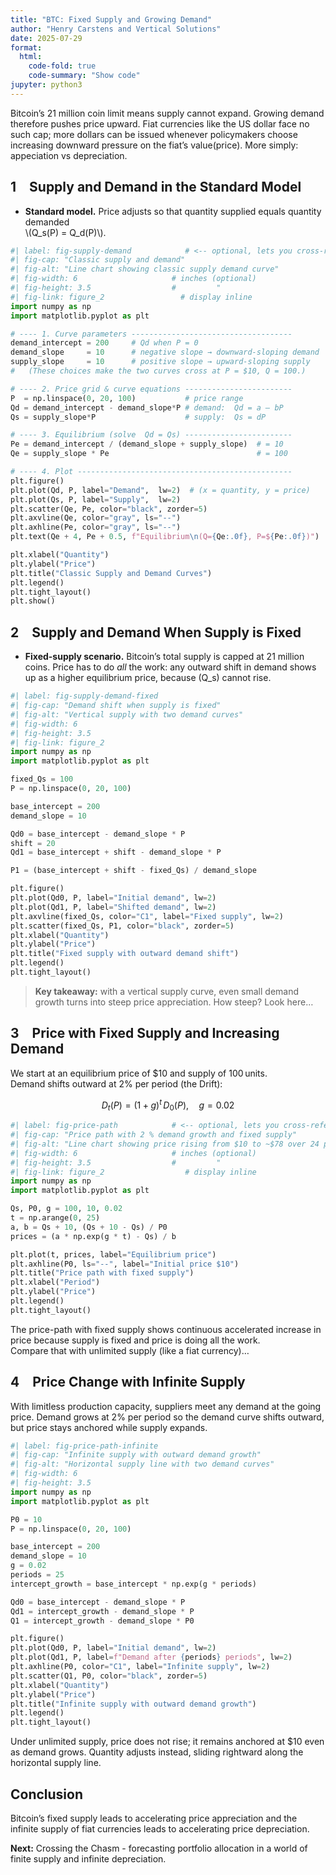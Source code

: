 ```yaml
---
title: "BTC: Fixed Supply and Growing Demand"
author: "Henry Carstens and Vertical Solutions"
date: 2025-07-29
format:
  html:
    code-fold: true
    code-summary: "Show code"
jupyter: python3
---
```

Bitcoin's 21 million coin limit means supply cannot expand.
Growing demand therefore pushes price upward. Fiat currencies like the US dollar 
face no such cap; more dollars can be issued whenever policymakers choose increasing 
downward pressure on the fiat's value(price). More simply: appeciation vs depreciation.

## 1 Supply and Demand in the Standard Model

* **Standard model.** Price adjusts so that quantity supplied equals quantity demanded  
  \\(Q_s(P) = Q_d(P)\\).

```python
#| label: fig-supply-demand            # <‑‑ optional, lets you cross‑reference
#| fig-cap: "Classic supply and demand"
#| fig-alt: "Line chart showing classic supply demand curve"
#| fig-width: 6                     # inches (optional)
#| fig-height: 3.5                  #         "
#| fig-link: figure_2                 # display inline
import numpy as np
import matplotlib.pyplot as plt

# ---- 1. Curve parameters ------------------------------------
demand_intercept = 200     # Qd when P = 0
demand_slope     = 10      # negative slope → downward‑sloping demand
supply_slope     = 10      # positive slope → upward‑sloping supply
#   (These choices make the two curves cross at P = $10, Q = 100.)

# ---- 2. Price grid & curve equations ------------------------
P  = np.linspace(0, 20, 100)           # price range
Qd = demand_intercept - demand_slope*P # demand:  Qd = a – bP
Qs = supply_slope*P                    # supply:  Qs = dP

# ---- 3. Equilibrium (solve  Qd = Qs) ------------------------
Pe = demand_intercept / (demand_slope + supply_slope)  # = 10
Qe = supply_slope * Pe                                 # = 100

# ---- 4. Plot ------------------------------------------------
plt.figure()
plt.plot(Qd, P, label="Demand",  lw=2)  # (x = quantity, y = price)
plt.plot(Qs, P, label="Supply",  lw=2)
plt.scatter(Qe, Pe, color="black", zorder=5)
plt.axvline(Qe, color="gray", ls="--")
plt.axhline(Pe, color="gray", ls="--")
plt.text(Qe + 4, Pe + 0.5, f"Equilibrium\n(Q={Qe:.0f}, P=${Pe:.0f})")

plt.xlabel("Quantity")
plt.ylabel("Price")
plt.title("Classic Supply and Demand Curves")
plt.legend()
plt.tight_layout()
plt.show()
```

## 2 Supply and Demand When Supply is Fixed

* **Fixed-supply scenario.** Bitcoin's total supply is capped at 21 million coins.
  Price has to do *all* the work: any outward shift in demand shows up as a higher equilibrium price,
  because \(Q_s\) cannot rise. 

```python
#| label: fig-supply-demand-fixed
#| fig-cap: "Demand shift when supply is fixed"
#| fig-alt: "Vertical supply with two demand curves"
#| fig-width: 6
#| fig-height: 3.5
#| fig-link: figure_2
import numpy as np
import matplotlib.pyplot as plt

fixed_Qs = 100
P = np.linspace(0, 20, 100)

base_intercept = 200
demand_slope = 10

Qd0 = base_intercept - demand_slope * P
shift = 20
Qd1 = base_intercept + shift - demand_slope * P

P1 = (base_intercept + shift - fixed_Qs) / demand_slope

plt.figure()
plt.plot(Qd0, P, label="Initial demand", lw=2)
plt.plot(Qd1, P, label="Shifted demand", lw=2)
plt.axvline(fixed_Qs, color="C1", label="Fixed supply", lw=2)
plt.scatter(fixed_Qs, P1, color="black", zorder=5)
plt.xlabel("Quantity")
plt.ylabel("Price")
plt.title("Fixed supply with outward demand shift")
plt.legend()
plt.tight_layout()
```

> **Key takeaway:** with a vertical supply curve, even small demand growth turns into steep price appreciation.
How steep? Look here...

## 3 Price with Fixed Supply and Increasing Demand

We start at an equilibrium price of \$10 and supply of 100 units.  
Demand shifts outward at 2% per period (the Drift):

$$ D_t(P) = (1+g)^t\,D_0(P),\quad g=0.02 $$

```python
#| label: fig-price-path            # <‑‑ optional, lets you cross‑reference
#| fig-cap: "Price path with 2 % demand growth and fixed supply"
#| fig-alt: "Line chart showing price rising from $10 to ~$78 over 24 periods"
#| fig-width: 6                     # inches (optional)
#| fig-height: 3.5                  #         "
#| fig-link: figure_2                  # display inline
import numpy as np
import matplotlib.pyplot as plt

Qs, P0, g = 100, 10, 0.02
t = np.arange(0, 25)
a, b = Qs + 10, (Qs + 10 - Qs) / P0
prices = (a * np.exp(g * t) - Qs) / b

plt.plot(t, prices, label="Equilibrium price")
plt.axhline(P0, ls="--", label="Initial price $10")
plt.title("Price path with fixed supply")
plt.xlabel("Period")
plt.ylabel("Price")
plt.legend()
plt.tight_layout()
```
The price-path with fixed supply shows continuous accelerated increase in price 
because supply is fixed and price is doing all the work.  
Compare that with unlimited supply (like a fiat currency)...

## 4 Price Change with Infinite Supply

With limitless production capacity, suppliers meet any demand at the going price. 
Demand grows at 2% per period so the demand curve shifts outward, 
but price stays anchored while supply expands.

```python
#| label: fig-price-path-infinite
#| fig-cap: "Infinite supply with outward demand growth"
#| fig-alt: "Horizontal supply line with two demand curves"
#| fig-width: 6
#| fig-height: 3.5
import numpy as np
import matplotlib.pyplot as plt

P0 = 10
P = np.linspace(0, 20, 100)

base_intercept = 200
demand_slope = 10
g = 0.02
periods = 25
intercept_growth = base_intercept * np.exp(g * periods)

Qd0 = base_intercept - demand_slope * P
Qd1 = intercept_growth - demand_slope * P
Q1 = intercept_growth - demand_slope * P0

plt.figure()
plt.plot(Qd0, P, label="Initial demand", lw=2)
plt.plot(Qd1, P, label=f"Demand after {periods} periods", lw=2)
plt.axhline(P0, color="C1", label="Infinite supply", lw=2)
plt.scatter(Q1, P0, color="black", zorder=5)
plt.xlabel("Quantity")
plt.ylabel("Price")
plt.title("Infinite supply with outward demand growth")
plt.legend()
plt.tight_layout()
```
Under unlimited supply, price does not rise; it remains anchored at $10 even as demand grows.
Quantity adjusts instead, sliding rightward along the horizontal supply line.

## Conclusion

Bitcoin's fixed supply leads to accelerating price appreciation and 
the infinite supply of fiat currencies leads to accelerating price depreciation.

**Next:** Crossing the Chasm - forecasting portfolio allocation in a world of finite supply 
and infinite depreciation.

